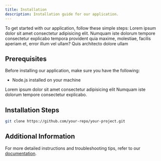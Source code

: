 ```yaml
---
title: Installation
description: Installation guide for our application.
---
```


To get started with our application, follow these simple steps:
Lorem ipsum dolor sit amet consectetur adipisicing elit. Numquam iste dolorum tempore consectetur explicabo tempora provident quia maxime, molestiae, facilis aperiam et, error illum vel ullam? Quis architecto dolore ullam

## Prerequisites

Before installing our application, make sure you have the following:

- Node.js installed on your machine

<Note title="Remember" type="danger">
  Lorem ipsum dolor sit amet consectetur adipisicing elit Numquam iste dolorum
  tempore consectetur explicabo.
</Note>

## Installation Steps

```bash
git clone https://github.com/your-repo/your-project.git
```

## Additional Information

For more detailed instructions and troubleshooting tips, refer to our [documentation](#).
